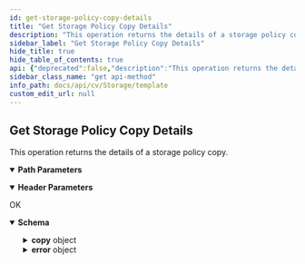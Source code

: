 ```yaml
---
id: get-storage-policy-copy-details
title: "Get Storage Policy Copy Details"
description: "This operation returns the details of a storage policy copy."
sidebar_label: "Get Storage Policy Copy Details"
hide_title: true
hide_table_of_contents: true
api: {"deprecated":false,"description":"This operation returns the details of a storage policy copy.","operationId":"Get Storage Policy Copy Details","parameters":[{"description":"","in":"header","name":"Accept","required":true,"schema":{"example":"application/json","type":"string"}},{"description":"","in":"header","name":"Authtoken","required":true,"schema":{"example":"{{TOKEN}}","type":"string"}},{"description":"","in":"path","name":"storagePolicyId","required":true,"schema":{"type":"string"}},{"description":"","in":"path","name":"copyId","required":true,"schema":{"type":"string"}}],"tags":["Storage Policy Operations"],"responses":{"200":{"description":"OK","content":{"application/json":{"schema":{"type":"object","properties":{"copy":{"type":"object","properties":{"copyType":{"type":"integer"},"active":{"type":"integer"},"isDefault":{"type":"integer"},"isSnapCopy":{"type":"integer"},"isMirrorCopy":{"type":"integer"},"throttleNetworkBandWidthMBHR":{"type":"integer"},"copyPrecedence":{"type":"integer"},"spareMediaGroup":{"type":"object","properties":{"spareMediaGroupId":{"type":"integer"},"spareMediaGroupName":{"type":"string"}}},"sourceCopy":{"type":"object","properties":{"copyId":{"type":"integer"},"copyName":{"type":"string"}}},"dedupeFlags":{"type":"object","properties":{}},"storagePool":{"type":"object","properties":{"storagePoolName":{"type":"string"},"storagePoolId":{"type":"integer"}}},"retentionRules":{"type":"object","properties":{"retainBackupDataForCycles":{"type":"integer"},"jobs":{"type":"integer"},"retainArchiverDataForDays":{"type":"integer"},"retainBackupDataForDays":{"type":"integer"},"retentionFlags":{"type":"object","properties":{"dirtyExtendedRetention":{"type":"integer"},"enableDataAging":{"type":"integer"}}}}},"StoragePolicyCopy":{"type":"object","properties":{"copyId":{"type":"integer"},"copyName":{"type":"string"}}},"extendedFlags":{"type":"object","properties":{"compressionOnClients":{"type":"integer"}}},"drivePool":{"type":"object","properties":{"drivePoolName":{"type":"string"},"drivePoolId":{"type":"integer"}}},"copyFlags":{"type":"object","properties":{"roundRobbinDataPath":{"type":"integer"},"preserveEncryptionModeAsInSource":{"type":"integer"},"storeKeyOnMedia":{"type":"integer"},"autoAddDataPaths":{"type":"integer"}}},"library":{"type":"object","properties":{"libraryName":{"type":"string"},"libraryId":{"type":"integer"}}},"startTime":{"type":"object","properties":{"time":{"type":"integer"}}},"mediaAgent":{"type":"object","properties":{"mediaAgentId":{"type":"integer"},"mediaAgentName":{"type":"string"}}}}},"error":{"type":"object","properties":{"errorMessage":{"type":"string"},"errorCode":{"type":"integer"}}}},"x-examples":{"Example 1":{"copy":{"copyType":1,"active":1,"isDefault":1,"isSnapCopy":0,"isMirrorCopy":0,"throttleNetworkBandWidthMBHR":0,"copyPrecedence":1,"spareMediaGroup":{"spareMediaGroupId":0,"spareMediaGroupName":""},"sourceCopy":{"copyId":0,"copyName":""},"dedupeFlags":{},"storagePool":{"storagePoolName":"","storagePoolId":0},"retentionRules":{"retainBackupDataForCycles":2,"jobs":0,"retainArchiverDataForDays":-1,"retainBackupDataForDays":30,"retentionFlags":{"dirtyExtendedRetention":1,"enableDataAging":1}},"StoragePolicyCopy":{"copyId":2,"copyName":"Primary"},"extendedFlags":{"compressionOnClients":1},"drivePool":{"drivePoolName":"DrivePool(bdcsrvtest05)1","drivePoolId":1},"copyFlags":{"roundRobbinDataPath":1,"preserveEncryptionModeAsInSource":1,"storeKeyOnMedia":1,"autoAddDataPaths":1},"library":{"libraryName":"CSLib","libraryId":1},"startTime":{"time":-1},"mediaAgent":{"mediaAgentId":2,"mediaAgentName":"bdcsrvtest05"}},"error":{"errorMessage":"","errorCode":0}}}},"examples":{"Storage Policy Copy Details":{"value":{"copy":{"copyType":1,"active":1,"isDefault":1,"isSnapCopy":0,"isMirrorCopy":0,"throttleNetworkBandWidthMBHR":0,"copyPrecedence":1,"spareMediaGroup":{"spareMediaGroupId":0,"spareMediaGroupName":""},"sourceCopy":{"copyId":0,"copyName":""},"dedupeFlags":{},"storagePool":{"storagePoolName":"","storagePoolId":0},"retentionRules":{"retainBackupDataForCycles":2,"jobs":0,"retainArchiverDataForDays":-1,"retainBackupDataForDays":30,"retentionFlags":{"dirtyExtendedRetention":1,"enableDataAging":1}},"StoragePolicyCopy":{"copyId":2,"copyName":"Primary"},"extendedFlags":{"compressionOnClients":1},"drivePool":{"drivePoolName":"DrivePool(bdcsrvtest05)1","drivePoolId":1},"copyFlags":{"roundRobbinDataPath":1,"preserveEncryptionModeAsInSource":1,"storeKeyOnMedia":1,"autoAddDataPaths":1},"library":{"libraryName":"CSLib","libraryId":1},"startTime":{"time":-1},"mediaAgent":{"mediaAgentId":2,"mediaAgentName":"bdcsrvtest05"}},"error":{"errorMessage":"","errorCode":0}}}}}}}},"method":"get","path":"/V2/StoragePolicy/{storagePolicyId}/Copy/{copyId}","servers":[{"url":"http://{hostname}/webconsole/api","variables":{"hostname":{"default":"localhost","description":"Webconsole"}}}],"info":{"title":"Template","contact":{},"version":"1.0","description":"Template"},"postman":{"name":"Get Storage Policy Copy Details","description":{"content":"This operation returns the details of a storage policy copy.","type":"text/plain"},"url":{"path":["V2","StoragePolicy",":storagePolicyId","Copy",":copyId"],"host":["{{baseUrl}}"],"query":[],"variable":[{"disabled":false,"description":{"content":"(Required) ","type":"text/plain"},"type":"any","value":"","key":"storagePolicyId"},{"disabled":false,"description":{"content":"(Required) ","type":"text/plain"},"type":"any","value":"","key":"copyId"}]},"header":[{"disabled":false,"description":{"content":"(Required) ","type":"text/plain"},"key":"Authtoken","value":""},{"key":"Accept","value":"application/json"}],"method":"GET"}}
sidebar_class_name: "get api-method"
info_path: docs/api/cv/Storage/template
custom_edit_url: null
---
```



## Get Storage Policy Copy Details



This operation returns the details of a storage policy copy.

<details style={{"marginBottom":"1rem"}} data-collapsed={false} open={true}><summary style={{}}><strong>Path Parameters</strong></summary><div><ul><ParamsItem className={"paramsItem"} param={{"description":"","in":"path","name":"storagePolicyId","required":true,"schema":{"type":"string"}}}></ParamsItem><ParamsItem className={"paramsItem"} param={{"description":"","in":"path","name":"copyId","required":true,"schema":{"type":"string"}}}></ParamsItem></ul></div></details><details style={{"marginBottom":"1rem"}} data-collapsed={false} open={true}><summary style={{}}><strong>Header Parameters</strong></summary><div><ul><ParamsItem className={"paramsItem"} param={{"description":"","in":"header","name":"Accept","required":true,"schema":{"example":"application/json","type":"string"}}}></ParamsItem><ParamsItem className={"paramsItem"} param={{"description":"","in":"header","name":"Authtoken","required":true,"schema":{"example":"{{TOKEN}}","type":"string"}}}></ParamsItem></ul></div></details><div><ApiTabs><TabItem label={"200"} value={"200"}><div>

OK

</div><div><MimeTabs schemaType={"response"}><TabItem label={"application/json"} value={"application/json"}><SchemaTabs><TabItem label={"Schema"} value={"Schema"}><details style={{}} data-collapsed={false} open={true}><summary style={{"textAlign":"left"}}><strong>Schema</strong></summary><div style={{"textAlign":"left","marginLeft":"1rem"}}></div><ul style={{"marginLeft":"1rem"}}><SchemaItem collapsible={true} className={"schemaItem"}><details style={{}}><summary style={{}}><strong>copy</strong><span style={{"opacity":"0.6"}}> object</span></summary><div style={{"marginLeft":"1rem"}}><SchemaItem collapsible={false} name={"copyType"} required={false} deprecated={undefined} schemaDescription={undefined} schemaName={"integer"} qualifierMessage={undefined} defaultValue={undefined}></SchemaItem><SchemaItem collapsible={false} name={"active"} required={false} deprecated={undefined} schemaDescription={undefined} schemaName={"integer"} qualifierMessage={undefined} defaultValue={undefined}></SchemaItem><SchemaItem collapsible={false} name={"isDefault"} required={false} deprecated={undefined} schemaDescription={undefined} schemaName={"integer"} qualifierMessage={undefined} defaultValue={undefined}></SchemaItem><SchemaItem collapsible={false} name={"isSnapCopy"} required={false} deprecated={undefined} schemaDescription={undefined} schemaName={"integer"} qualifierMessage={undefined} defaultValue={undefined}></SchemaItem><SchemaItem collapsible={false} name={"isMirrorCopy"} required={false} deprecated={undefined} schemaDescription={undefined} schemaName={"integer"} qualifierMessage={undefined} defaultValue={undefined}></SchemaItem><SchemaItem collapsible={false} name={"throttleNetworkBandWidthMBHR"} required={false} deprecated={undefined} schemaDescription={undefined} schemaName={"integer"} qualifierMessage={undefined} defaultValue={undefined}></SchemaItem><SchemaItem collapsible={false} name={"copyPrecedence"} required={false} deprecated={undefined} schemaDescription={undefined} schemaName={"integer"} qualifierMessage={undefined} defaultValue={undefined}></SchemaItem><SchemaItem collapsible={true} className={"schemaItem"}><details style={{}}><summary style={{}}><strong>spareMediaGroup</strong><span style={{"opacity":"0.6"}}> object</span></summary><div style={{"marginLeft":"1rem"}}><SchemaItem collapsible={false} name={"spareMediaGroupId"} required={false} deprecated={undefined} schemaDescription={undefined} schemaName={"integer"} qualifierMessage={undefined} defaultValue={undefined}></SchemaItem><SchemaItem collapsible={false} name={"spareMediaGroupName"} required={false} deprecated={undefined} schemaDescription={undefined} schemaName={"string"} qualifierMessage={undefined} defaultValue={undefined}></SchemaItem></div></details></SchemaItem><SchemaItem collapsible={true} className={"schemaItem"}><details style={{}}><summary style={{}}><strong>sourceCopy</strong><span style={{"opacity":"0.6"}}> object</span></summary><div style={{"marginLeft":"1rem"}}><SchemaItem collapsible={false} name={"copyId"} required={false} deprecated={undefined} schemaDescription={undefined} schemaName={"integer"} qualifierMessage={undefined} defaultValue={undefined}></SchemaItem><SchemaItem collapsible={false} name={"copyName"} required={false} deprecated={undefined} schemaDescription={undefined} schemaName={"string"} qualifierMessage={undefined} defaultValue={undefined}></SchemaItem></div></details></SchemaItem><SchemaItem collapsible={true} className={"schemaItem"}><details style={{}}><summary style={{}}><strong>dedupeFlags</strong><span style={{"opacity":"0.6"}}> object</span></summary><div style={{"marginLeft":"1rem"}}></div></details></SchemaItem><SchemaItem collapsible={true} className={"schemaItem"}><details style={{}}><summary style={{}}><strong>storagePool</strong><span style={{"opacity":"0.6"}}> object</span></summary><div style={{"marginLeft":"1rem"}}><SchemaItem collapsible={false} name={"storagePoolName"} required={false} deprecated={undefined} schemaDescription={undefined} schemaName={"string"} qualifierMessage={undefined} defaultValue={undefined}></SchemaItem><SchemaItem collapsible={false} name={"storagePoolId"} required={false} deprecated={undefined} schemaDescription={undefined} schemaName={"integer"} qualifierMessage={undefined} defaultValue={undefined}></SchemaItem></div></details></SchemaItem><SchemaItem collapsible={true} className={"schemaItem"}><details style={{}}><summary style={{}}><strong>retentionRules</strong><span style={{"opacity":"0.6"}}> object</span></summary><div style={{"marginLeft":"1rem"}}><SchemaItem collapsible={false} name={"retainBackupDataForCycles"} required={false} deprecated={undefined} schemaDescription={undefined} schemaName={"integer"} qualifierMessage={undefined} defaultValue={undefined}></SchemaItem><SchemaItem collapsible={false} name={"jobs"} required={false} deprecated={undefined} schemaDescription={undefined} schemaName={"integer"} qualifierMessage={undefined} defaultValue={undefined}></SchemaItem><SchemaItem collapsible={false} name={"retainArchiverDataForDays"} required={false} deprecated={undefined} schemaDescription={undefined} schemaName={"integer"} qualifierMessage={undefined} defaultValue={undefined}></SchemaItem><SchemaItem collapsible={false} name={"retainBackupDataForDays"} required={false} deprecated={undefined} schemaDescription={undefined} schemaName={"integer"} qualifierMessage={undefined} defaultValue={undefined}></SchemaItem><SchemaItem collapsible={true} className={"schemaItem"}><details style={{}}><summary style={{}}><strong>retentionFlags</strong><span style={{"opacity":"0.6"}}> object</span></summary><div style={{"marginLeft":"1rem"}}><SchemaItem collapsible={false} name={"dirtyExtendedRetention"} required={false} deprecated={undefined} schemaDescription={undefined} schemaName={"integer"} qualifierMessage={undefined} defaultValue={undefined}></SchemaItem><SchemaItem collapsible={false} name={"enableDataAging"} required={false} deprecated={undefined} schemaDescription={undefined} schemaName={"integer"} qualifierMessage={undefined} defaultValue={undefined}></SchemaItem></div></details></SchemaItem></div></details></SchemaItem><SchemaItem collapsible={true} className={"schemaItem"}><details style={{}}><summary style={{}}><strong>StoragePolicyCopy</strong><span style={{"opacity":"0.6"}}> object</span></summary><div style={{"marginLeft":"1rem"}}><SchemaItem collapsible={false} name={"copyId"} required={false} deprecated={undefined} schemaDescription={undefined} schemaName={"integer"} qualifierMessage={undefined} defaultValue={undefined}></SchemaItem><SchemaItem collapsible={false} name={"copyName"} required={false} deprecated={undefined} schemaDescription={undefined} schemaName={"string"} qualifierMessage={undefined} defaultValue={undefined}></SchemaItem></div></details></SchemaItem><SchemaItem collapsible={true} className={"schemaItem"}><details style={{}}><summary style={{}}><strong>extendedFlags</strong><span style={{"opacity":"0.6"}}> object</span></summary><div style={{"marginLeft":"1rem"}}><SchemaItem collapsible={false} name={"compressionOnClients"} required={false} deprecated={undefined} schemaDescription={undefined} schemaName={"integer"} qualifierMessage={undefined} defaultValue={undefined}></SchemaItem></div></details></SchemaItem><SchemaItem collapsible={true} className={"schemaItem"}><details style={{}}><summary style={{}}><strong>drivePool</strong><span style={{"opacity":"0.6"}}> object</span></summary><div style={{"marginLeft":"1rem"}}><SchemaItem collapsible={false} name={"drivePoolName"} required={false} deprecated={undefined} schemaDescription={undefined} schemaName={"string"} qualifierMessage={undefined} defaultValue={undefined}></SchemaItem><SchemaItem collapsible={false} name={"drivePoolId"} required={false} deprecated={undefined} schemaDescription={undefined} schemaName={"integer"} qualifierMessage={undefined} defaultValue={undefined}></SchemaItem></div></details></SchemaItem><SchemaItem collapsible={true} className={"schemaItem"}><details style={{}}><summary style={{}}><strong>copyFlags</strong><span style={{"opacity":"0.6"}}> object</span></summary><div style={{"marginLeft":"1rem"}}><SchemaItem collapsible={false} name={"roundRobbinDataPath"} required={false} deprecated={undefined} schemaDescription={undefined} schemaName={"integer"} qualifierMessage={undefined} defaultValue={undefined}></SchemaItem><SchemaItem collapsible={false} name={"preserveEncryptionModeAsInSource"} required={false} deprecated={undefined} schemaDescription={undefined} schemaName={"integer"} qualifierMessage={undefined} defaultValue={undefined}></SchemaItem><SchemaItem collapsible={false} name={"storeKeyOnMedia"} required={false} deprecated={undefined} schemaDescription={undefined} schemaName={"integer"} qualifierMessage={undefined} defaultValue={undefined}></SchemaItem><SchemaItem collapsible={false} name={"autoAddDataPaths"} required={false} deprecated={undefined} schemaDescription={undefined} schemaName={"integer"} qualifierMessage={undefined} defaultValue={undefined}></SchemaItem></div></details></SchemaItem><SchemaItem collapsible={true} className={"schemaItem"}><details style={{}}><summary style={{}}><strong>library</strong><span style={{"opacity":"0.6"}}> object</span></summary><div style={{"marginLeft":"1rem"}}><SchemaItem collapsible={false} name={"libraryName"} required={false} deprecated={undefined} schemaDescription={undefined} schemaName={"string"} qualifierMessage={undefined} defaultValue={undefined}></SchemaItem><SchemaItem collapsible={false} name={"libraryId"} required={false} deprecated={undefined} schemaDescription={undefined} schemaName={"integer"} qualifierMessage={undefined} defaultValue={undefined}></SchemaItem></div></details></SchemaItem><SchemaItem collapsible={true} className={"schemaItem"}><details style={{}}><summary style={{}}><strong>startTime</strong><span style={{"opacity":"0.6"}}> object</span></summary><div style={{"marginLeft":"1rem"}}><SchemaItem collapsible={false} name={"time"} required={false} deprecated={undefined} schemaDescription={undefined} schemaName={"integer"} qualifierMessage={undefined} defaultValue={undefined}></SchemaItem></div></details></SchemaItem><SchemaItem collapsible={true} className={"schemaItem"}><details style={{}}><summary style={{}}><strong>mediaAgent</strong><span style={{"opacity":"0.6"}}> object</span></summary><div style={{"marginLeft":"1rem"}}><SchemaItem collapsible={false} name={"mediaAgentId"} required={false} deprecated={undefined} schemaDescription={undefined} schemaName={"integer"} qualifierMessage={undefined} defaultValue={undefined}></SchemaItem><SchemaItem collapsible={false} name={"mediaAgentName"} required={false} deprecated={undefined} schemaDescription={undefined} schemaName={"string"} qualifierMessage={undefined} defaultValue={undefined}></SchemaItem></div></details></SchemaItem></div></details></SchemaItem><SchemaItem collapsible={true} className={"schemaItem"}><details style={{}}><summary style={{}}><strong>error</strong><span style={{"opacity":"0.6"}}> object</span></summary><div style={{"marginLeft":"1rem"}}><SchemaItem collapsible={false} name={"errorMessage"} required={false} deprecated={undefined} schemaDescription={undefined} schemaName={"string"} qualifierMessage={undefined} defaultValue={undefined}></SchemaItem><SchemaItem collapsible={false} name={"errorCode"} required={false} deprecated={undefined} schemaDescription={undefined} schemaName={"integer"} qualifierMessage={undefined} defaultValue={undefined}></SchemaItem></div></details></SchemaItem></ul></details></TabItem><TabItem label={"Example (from schema)"} value={"Example (from schema)"}><ResponseSamples responseExample={"{\n  \"copy\": {\n    \"copyType\": 0,\n    \"active\": 0,\n    \"isDefault\": 0,\n    \"isSnapCopy\": 0,\n    \"isMirrorCopy\": 0,\n    \"throttleNetworkBandWidthMBHR\": 0,\n    \"copyPrecedence\": 0,\n    \"spareMediaGroup\": {\n      \"spareMediaGroupId\": 0,\n      \"spareMediaGroupName\": \"string\"\n    },\n    \"sourceCopy\": {\n      \"copyId\": 0,\n      \"copyName\": \"string\"\n    },\n    \"dedupeFlags\": {},\n    \"storagePool\": {\n      \"storagePoolName\": \"string\",\n      \"storagePoolId\": 0\n    },\n    \"retentionRules\": {\n      \"retainBackupDataForCycles\": 0,\n      \"jobs\": 0,\n      \"retainArchiverDataForDays\": 0,\n      \"retainBackupDataForDays\": 0,\n      \"retentionFlags\": {\n        \"dirtyExtendedRetention\": 0,\n        \"enableDataAging\": 0\n      }\n    },\n    \"StoragePolicyCopy\": {\n      \"copyId\": 0,\n      \"copyName\": \"string\"\n    },\n    \"extendedFlags\": {\n      \"compressionOnClients\": 0\n    },\n    \"drivePool\": {\n      \"drivePoolName\": \"string\",\n      \"drivePoolId\": 0\n    },\n    \"copyFlags\": {\n      \"roundRobbinDataPath\": 0,\n      \"preserveEncryptionModeAsInSource\": 0,\n      \"storeKeyOnMedia\": 0,\n      \"autoAddDataPaths\": 0\n    },\n    \"library\": {\n      \"libraryName\": \"string\",\n      \"libraryId\": 0\n    },\n    \"startTime\": {\n      \"time\": 0\n    },\n    \"mediaAgent\": {\n      \"mediaAgentId\": 0,\n      \"mediaAgentName\": \"string\"\n    }\n  },\n  \"error\": {\n    \"errorMessage\": \"string\",\n    \"errorCode\": 0\n  }\n}"} language={"json"}></ResponseSamples></TabItem><TabItem label={" Storage  Policy  Copy  Details"} value={" Storage  Policy  Copy  Details"}><ResponseSamples responseExample={"{\n  \"copy\": {\n    \"copyType\": 1,\n    \"active\": 1,\n    \"isDefault\": 1,\n    \"isSnapCopy\": 0,\n    \"isMirrorCopy\": 0,\n    \"throttleNetworkBandWidthMBHR\": 0,\n    \"copyPrecedence\": 1,\n    \"spareMediaGroup\": {\n      \"spareMediaGroupId\": 0,\n      \"spareMediaGroupName\": \"\"\n    },\n    \"sourceCopy\": {\n      \"copyId\": 0,\n      \"copyName\": \"\"\n    },\n    \"dedupeFlags\": {},\n    \"storagePool\": {\n      \"storagePoolName\": \"\",\n      \"storagePoolId\": 0\n    },\n    \"retentionRules\": {\n      \"retainBackupDataForCycles\": 2,\n      \"jobs\": 0,\n      \"retainArchiverDataForDays\": -1,\n      \"retainBackupDataForDays\": 30,\n      \"retentionFlags\": {\n        \"dirtyExtendedRetention\": 1,\n        \"enableDataAging\": 1\n      }\n    },\n    \"StoragePolicyCopy\": {\n      \"copyId\": 2,\n      \"copyName\": \"Primary\"\n    },\n    \"extendedFlags\": {\n      \"compressionOnClients\": 1\n    },\n    \"drivePool\": {\n      \"drivePoolName\": \"DrivePool(bdcsrvtest05)1\",\n      \"drivePoolId\": 1\n    },\n    \"copyFlags\": {\n      \"roundRobbinDataPath\": 1,\n      \"preserveEncryptionModeAsInSource\": 1,\n      \"storeKeyOnMedia\": 1,\n      \"autoAddDataPaths\": 1\n    },\n    \"library\": {\n      \"libraryName\": \"CSLib\",\n      \"libraryId\": 1\n    },\n    \"startTime\": {\n      \"time\": -1\n    },\n    \"mediaAgent\": {\n      \"mediaAgentId\": 2,\n      \"mediaAgentName\": \"bdcsrvtest05\"\n    }\n  },\n  \"error\": {\n    \"errorMessage\": \"\",\n    \"errorCode\": 0\n  }\n}"} language={"json"}></ResponseSamples></TabItem></SchemaTabs></TabItem></MimeTabs></div></TabItem></ApiTabs></div>
      